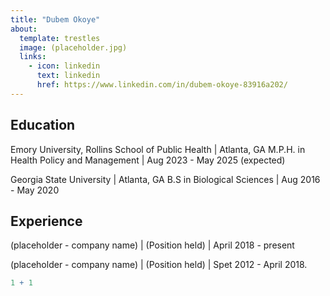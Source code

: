 ```yaml
---
title: "Dubem Okoye"
about:
  template: trestles
  image: (placeholder.jpg)
  links:
    - icon: linkedin
      text: linkedin
      href: https://www.linkedin.com/in/dubem-okoye-83916a202/
---
```


## Education

Emory University, Rollins School of Public Health | Atlanta, GA
M.P.H. in Health Policy and Management | Aug 2023 - May 2025 (expected)

Georgia State University | Atlanta, GA
B.S in Biological Sciences | Aug 2016 - May 2020

## Experience

(placeholder - company name) | (Position held)  | April 2018 - present

(placeholder - company name) | (Position held) | Spet 2012 - April 2018.

```r
1 + 1
```

